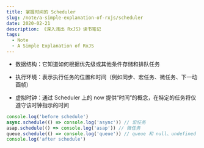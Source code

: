 ```yaml
---
title: 掌握时间的 Scheduler
slug: /note/a-simple-explanation-of-rxjs/scheduler
date: 2020-02-21
description: 《深入浅出 RxJS》读书笔记
tags:
  - Note
  - A Simple Explanation of RxJS
---
```


* 数据结构：它知道如何根据优先级或其他条件存储和排队任务

* 执行环境：表示执行任务的位置和时间（例如同步、宏任务、微任务、下一动画帧）

* 虚拟时钟：通过 Scheduler 上的 now 提供“时间”的概念，在特定的任务将仅遵守该时钟指示的时间

```ts
console.log('before schedule')
async.schedule(() => console.log('async')) // 宏任务
asap.schedule(() => console.log('asap')) // 微任务
queue.schedule(() => console.log('queue')) // queue 和 null、undefined 是同步，queue 用于处理大量数据的同步
console.log('after schedule')
```
